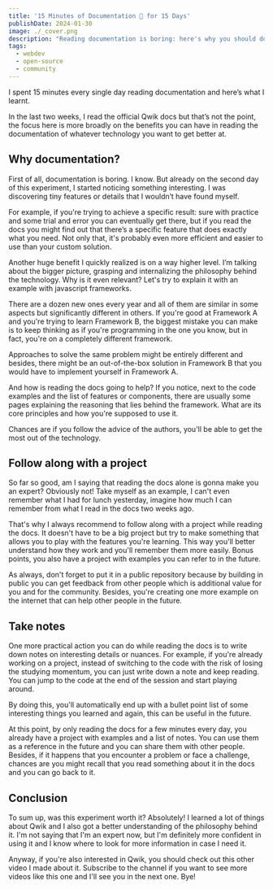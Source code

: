 ```yaml
---
title: '15 Minutes of Documentation 📖 for 15 Days'
publishDate: 2024-01-30
image: ./_cover.png
description: "Reading documentation is boring: here's why you should do it anyway"
tags:
  - webdev
  - open-source
  - community
---
```



I spent 15 minutes every single day reading documentation and here’s what I learnt.

In the last two weeks, I read the official Qwik docs but that’s not the point, the focus here is more broadly on the benefits you can have in reading the documentation of whatever technology you want to get better at.

<YouTube id="AlmIqcB3OEo" />

## Why documentation?

First of all, documentation is boring. I know. But already on the second day of this experiment, I started noticing something interesting. I was discovering tiny features or details that I wouldn’t have found myself.

For example, if you're trying to achieve a specific result: sure with practice and some trial and error you can eventually get there, but if you read the docs you might find out that there’s a specific feature that does exactly what you need. Not only that, it's probably even more efficient and easier to use than your custom solution.

Another huge benefit I quickly realized is on a way higher level. I’m talking about the bigger picture, grasping and internalizing the philosophy behind the technology.
Why is it even relevant? Let's try to explain it with an example with javascript frameworks.

There are a dozen new ones every year and all of them are similar in some aspects but significantly different in others. If you're good at Framework A and you're trying to learn Framework B, the biggest mistake you can make is to keep thinking as if you're programming in the one you know, but in fact, you're on a completely different framework.

Approaches to solve the same problem might be entirely different and besides, there might be an out-of-the-box solution in Framework B that you would have to implement yourself in Framework A.

And how is reading the docs going to help? If you notice, next to the code examples and the list of features or components, there are usually some pages explaining the reasoning that lies behind the framework. What are its core principles and how you're supposed to use it.

Chances are if you follow the advice of the authors, you'll be able to get the most out of the technology.

## Follow along with a project

So far so good, am I saying that reading the docs alone is gonna make you an expert? Obviously not! Take myself as an example, I can't even remember what I had for lunch yesterday, imagine how much I can remember from what I read in the docs two weeks ago.

That's why I always recommend to follow along with a project while reading the docs. It doesn't have to be a big project but try to make something that allows you to play with the features you're learning. This way you'll better understand how they work and you'll remember them more easily. Bonus points, you also have a project with examples you can refer to in the future.

As always, don't forget to put it in a public repository because by building in public you can get feedback from other people which is additional value for you and for the community. Besides, you're creating one more example on the internet that can help other people in the future.

## Take notes

One more practical action you can do while reading the docs is to write down notes on interesting details or nuances. For example, if you're already working on a project, instead of switching to the code with the risk of losing the studying momentum, you can just write down a note and keep reading. You can jump to the code at the end of the session and start playing around.

By doing this, you'll automatically end up with a bullet point list of some interesting things you learned and again, this can be useful in the future.

At this point, by only reading the docs for a few minutes every day, you already have a project with examples and a list of notes. You can use them as a reference in the future and you can share them with other people. Besides, if it happens that you encounter a problem or face a challenge, chances are you might recall that you read something about it in the docs and you can go back to it.

## Conclusion

To sum up, was this experiment worth it? Absolutely! I learned a lot of things about Qwik and I also got a better understanding of the philosophy behind it. I'm not saying that I'm an expert now, but I'm definitely more confident in using it and I know where to look for more information in case I need it.

Anyway, if you're also interested in Qwik, you should check out this other video I made about it. Subscribe to the channel if you want to see more videos like this one and I'll see you in the next one. Bye!
